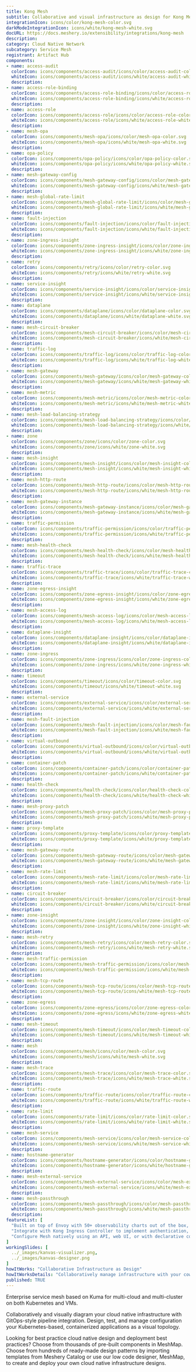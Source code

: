 ---
title: Kong Mesh
subtitle: Collaborative and visual infrastructure as design for Kong Mesh
integrationIcon: icons/color/kong-mesh-color.svg
darkModeIntegrationIcon: icons/white/kong-mesh-white.svg
docURL: https://docs.meshery.io/extensibility/integrations/kong-mesh
description: 
category: Cloud Native Network
subcategory: Service Mesh
registrant: Artifact Hub
components: 
- name: access-audit
  colorIcon: icons/components/access-audit/icons/color/access-audit-color.svg
  whiteIcon: icons/components/access-audit/icons/white/access-audit-white.svg
  description: 
- name: access-role-binding
  colorIcon: icons/components/access-role-binding/icons/color/access-role-binding-color.svg
  whiteIcon: icons/components/access-role-binding/icons/white/access-role-binding-white.svg
  description: 
- name: access-role
  colorIcon: icons/components/access-role/icons/color/access-role-color.svg
  whiteIcon: icons/components/access-role/icons/white/access-role-white.svg
  description: 
- name: mesh-opa
  colorIcon: icons/components/mesh-opa/icons/color/mesh-opa-color.svg
  whiteIcon: icons/components/mesh-opa/icons/white/mesh-opa-white.svg
  description: 
- name: opa-policy
  colorIcon: icons/components/opa-policy/icons/color/opa-policy-color.svg
  whiteIcon: icons/components/opa-policy/icons/white/opa-policy-white.svg
  description: 
- name: mesh-gateway-config
  colorIcon: icons/components/mesh-gateway-config/icons/color/mesh-gateway-config-color.svg
  whiteIcon: icons/components/mesh-gateway-config/icons/white/mesh-gateway-config-white.svg
  description: 
- name: mesh-global-rate-limit
  colorIcon: icons/components/mesh-global-rate-limit/icons/color/mesh-global-rate-limit-color.svg
  whiteIcon: icons/components/mesh-global-rate-limit/icons/white/mesh-global-rate-limit-white.svg
  description: 
- name: fault-injection
  colorIcon: icons/components/fault-injection/icons/color/fault-injection-color.svg
  whiteIcon: icons/components/fault-injection/icons/white/fault-injection-white.svg
  description: 
- name: zone-ingress-insight
  colorIcon: icons/components/zone-ingress-insight/icons/color/zone-ingress-insight-color.svg
  whiteIcon: icons/components/zone-ingress-insight/icons/white/zone-ingress-insight-white.svg
  description: 
- name: retry
  colorIcon: icons/components/retry/icons/color/retry-color.svg
  whiteIcon: icons/components/retry/icons/white/retry-white.svg
  description: 
- name: service-insight
  colorIcon: icons/components/service-insight/icons/color/service-insight-color.svg
  whiteIcon: icons/components/service-insight/icons/white/service-insight-white.svg
  description: 
- name: dataplane
  colorIcon: icons/components/dataplane/icons/color/dataplane-color.svg
  whiteIcon: icons/components/dataplane/icons/white/dataplane-white.svg
  description: 
- name: mesh-circuit-breaker
  colorIcon: icons/components/mesh-circuit-breaker/icons/color/mesh-circuit-breaker-color.svg
  whiteIcon: icons/components/mesh-circuit-breaker/icons/white/mesh-circuit-breaker-white.svg
  description: 
- name: traffic-log
  colorIcon: icons/components/traffic-log/icons/color/traffic-log-color.svg
  whiteIcon: icons/components/traffic-log/icons/white/traffic-log-white.svg
  description: 
- name: mesh-gateway
  colorIcon: icons/components/mesh-gateway/icons/color/mesh-gateway-color.svg
  whiteIcon: icons/components/mesh-gateway/icons/white/mesh-gateway-white.svg
  description: 
- name: mesh-metric
  colorIcon: icons/components/mesh-metric/icons/color/mesh-metric-color.svg
  whiteIcon: icons/components/mesh-metric/icons/white/mesh-metric-white.svg
  description: 
- name: mesh-load-balancing-strategy
  colorIcon: icons/components/mesh-load-balancing-strategy/icons/color/mesh-load-balancing-strategy-color.svg
  whiteIcon: icons/components/mesh-load-balancing-strategy/icons/white/mesh-load-balancing-strategy-white.svg
  description: 
- name: zone
  colorIcon: icons/components/zone/icons/color/zone-color.svg
  whiteIcon: icons/components/zone/icons/white/zone-white.svg
  description: 
- name: mesh-insight
  colorIcon: icons/components/mesh-insight/icons/color/mesh-insight-color.svg
  whiteIcon: icons/components/mesh-insight/icons/white/mesh-insight-white.svg
  description: 
- name: mesh-http-route
  colorIcon: icons/components/mesh-http-route/icons/color/mesh-http-route-color.svg
  whiteIcon: icons/components/mesh-http-route/icons/white/mesh-http-route-white.svg
  description: 
- name: mesh-gateway-instance
  colorIcon: icons/components/mesh-gateway-instance/icons/color/mesh-gateway-instance-color.svg
  whiteIcon: icons/components/mesh-gateway-instance/icons/white/mesh-gateway-instance-white.svg
  description: 
- name: traffic-permission
  colorIcon: icons/components/traffic-permission/icons/color/traffic-permission-color.svg
  whiteIcon: icons/components/traffic-permission/icons/white/traffic-permission-white.svg
  description: 
- name: mesh-health-check
  colorIcon: icons/components/mesh-health-check/icons/color/mesh-health-check-color.svg
  whiteIcon: icons/components/mesh-health-check/icons/white/mesh-health-check-white.svg
  description: 
- name: traffic-trace
  colorIcon: icons/components/traffic-trace/icons/color/traffic-trace-color.svg
  whiteIcon: icons/components/traffic-trace/icons/white/traffic-trace-white.svg
  description: 
- name: zone-egress-insight
  colorIcon: icons/components/zone-egress-insight/icons/color/zone-egress-insight-color.svg
  whiteIcon: icons/components/zone-egress-insight/icons/white/zone-egress-insight-white.svg
  description: 
- name: mesh-access-log
  colorIcon: icons/components/mesh-access-log/icons/color/mesh-access-log-color.svg
  whiteIcon: icons/components/mesh-access-log/icons/white/mesh-access-log-white.svg
  description: 
- name: dataplane-insight
  colorIcon: icons/components/dataplane-insight/icons/color/dataplane-insight-color.svg
  whiteIcon: icons/components/dataplane-insight/icons/white/dataplane-insight-white.svg
  description: 
- name: zone-ingress
  colorIcon: icons/components/zone-ingress/icons/color/zone-ingress-color.svg
  whiteIcon: icons/components/zone-ingress/icons/white/zone-ingress-white.svg
  description: 
- name: timeout
  colorIcon: icons/components/timeout/icons/color/timeout-color.svg
  whiteIcon: icons/components/timeout/icons/white/timeout-white.svg
  description: 
- name: external-service
  colorIcon: icons/components/external-service/icons/color/external-service-color.svg
  whiteIcon: icons/components/external-service/icons/white/external-service-white.svg
  description: 
- name: mesh-fault-injection
  colorIcon: icons/components/mesh-fault-injection/icons/color/mesh-fault-injection-color.svg
  whiteIcon: icons/components/mesh-fault-injection/icons/white/mesh-fault-injection-white.svg
  description: 
- name: virtual-outbound
  colorIcon: icons/components/virtual-outbound/icons/color/virtual-outbound-color.svg
  whiteIcon: icons/components/virtual-outbound/icons/white/virtual-outbound-white.svg
  description: 
- name: container-patch
  colorIcon: icons/components/container-patch/icons/color/container-patch-color.svg
  whiteIcon: icons/components/container-patch/icons/white/container-patch-white.svg
  description: 
- name: health-check
  colorIcon: icons/components/health-check/icons/color/health-check-color.svg
  whiteIcon: icons/components/health-check/icons/white/health-check-white.svg
  description: 
- name: mesh-proxy-patch
  colorIcon: icons/components/mesh-proxy-patch/icons/color/mesh-proxy-patch-color.svg
  whiteIcon: icons/components/mesh-proxy-patch/icons/white/mesh-proxy-patch-white.svg
  description: 
- name: proxy-template
  colorIcon: icons/components/proxy-template/icons/color/proxy-template-color.svg
  whiteIcon: icons/components/proxy-template/icons/white/proxy-template-white.svg
  description: 
- name: mesh-gateway-route
  colorIcon: icons/components/mesh-gateway-route/icons/color/mesh-gateway-route-color.svg
  whiteIcon: icons/components/mesh-gateway-route/icons/white/mesh-gateway-route-white.svg
  description: 
- name: mesh-rate-limit
  colorIcon: icons/components/mesh-rate-limit/icons/color/mesh-rate-limit-color.svg
  whiteIcon: icons/components/mesh-rate-limit/icons/white/mesh-rate-limit-white.svg
  description: 
- name: circuit-breaker
  colorIcon: icons/components/circuit-breaker/icons/color/circuit-breaker-color.svg
  whiteIcon: icons/components/circuit-breaker/icons/white/circuit-breaker-white.svg
  description: 
- name: zone-insight
  colorIcon: icons/components/zone-insight/icons/color/zone-insight-color.svg
  whiteIcon: icons/components/zone-insight/icons/white/zone-insight-white.svg
  description: 
- name: mesh-retry
  colorIcon: icons/components/mesh-retry/icons/color/mesh-retry-color.svg
  whiteIcon: icons/components/mesh-retry/icons/white/mesh-retry-white.svg
  description: 
- name: mesh-traffic-permission
  colorIcon: icons/components/mesh-traffic-permission/icons/color/mesh-traffic-permission-color.svg
  whiteIcon: icons/components/mesh-traffic-permission/icons/white/mesh-traffic-permission-white.svg
  description: 
- name: mesh-tcp-route
  colorIcon: icons/components/mesh-tcp-route/icons/color/mesh-tcp-route-color.svg
  whiteIcon: icons/components/mesh-tcp-route/icons/white/mesh-tcp-route-white.svg
  description: 
- name: zone-egress
  colorIcon: icons/components/zone-egress/icons/color/zone-egress-color.svg
  whiteIcon: icons/components/zone-egress/icons/white/zone-egress-white.svg
  description: 
- name: mesh-timeout
  colorIcon: icons/components/mesh-timeout/icons/color/mesh-timeout-color.svg
  whiteIcon: icons/components/mesh-timeout/icons/white/mesh-timeout-white.svg
  description: 
- name: mesh
  colorIcon: icons/components/mesh/icons/color/mesh-color.svg
  whiteIcon: icons/components/mesh/icons/white/mesh-white.svg
  description: 
- name: mesh-trace
  colorIcon: icons/components/mesh-trace/icons/color/mesh-trace-color.svg
  whiteIcon: icons/components/mesh-trace/icons/white/mesh-trace-white.svg
  description: 
- name: traffic-route
  colorIcon: icons/components/traffic-route/icons/color/traffic-route-color.svg
  whiteIcon: icons/components/traffic-route/icons/white/traffic-route-white.svg
  description: 
- name: rate-limit
  colorIcon: icons/components/rate-limit/icons/color/rate-limit-color.svg
  whiteIcon: icons/components/rate-limit/icons/white/rate-limit-white.svg
  description: 
- name: mesh-service
  colorIcon: icons/components/mesh-service/icons/color/mesh-service-color.svg
  whiteIcon: icons/components/mesh-service/icons/white/mesh-service-white.svg
  description: 
- name: hostname-generator
  colorIcon: icons/components/hostname-generator/icons/color/hostname-generator-color.svg
  whiteIcon: icons/components/hostname-generator/icons/white/hostname-generator-white.svg
  description: 
- name: mesh-external-service
  colorIcon: icons/components/mesh-external-service/icons/color/mesh-external-service-color.svg
  whiteIcon: icons/components/mesh-external-service/icons/white/mesh-external-service-white.svg
  description: 
- name: mesh-passthrough
  colorIcon: icons/components/mesh-passthrough/icons/color/mesh-passthrough-color.svg
  whiteIcon: icons/components/mesh-passthrough/icons/white/mesh-passthrough-white.svg
  description: 
featureList: [
  "Built on top of Envoy with 50+ observability charts out of the box, you can collect metrics, traces and logs of all L4-L7 traffic.",
  "Integrate with Kong Ingress Controller to implement authentication, transformations, and other functionalities across Kubernetes clusters with zero downtime.",
  "Configure Mesh natively using an API, web UI, or with declarative configuration to manage updates via your CI/CD pipelines."
]
workingSlides: [
  ../_images/kanvas-visualizer.png,
  ../_images/kanvas-designer.png
]
howItWorks: "Collaborative Infrastructure as Design"
howItWorksDetails: "Collaboratively manage infrastructure with your coworkers synchronously sharing the same designs."
published: TRUE
---
<p>
Enterprise service mesh based on Kuma for multi-cloud and multi-cluster on both Kubernetes and VMs.
</p>
<p>
    Collaboratively and visually diagram your cloud native infrastructure with GitOps-style pipeline integration. Design, test, and manage configuration your Kubernetes-based, containerized applications as a visual topology.
</p>
<p>
    Looking for best practice cloud native design and deployment best practices? Choose from thousands of pre-built components in MeshMap. Choose from hundreds of ready-made design patterns by importing templates from Meshery Catalog or use our low code designer, MeshMap, to create and deploy your own cloud native infrastructure designs.
</p>